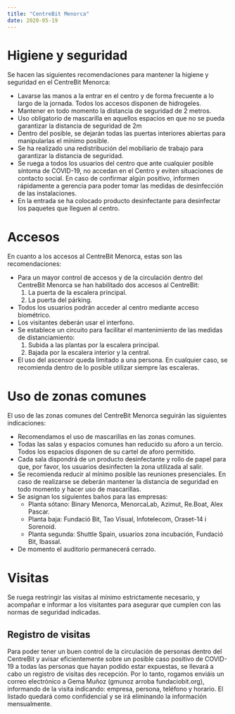 ```yaml
---
title: "CentreBit Menorca"
date: 2020-05-19
---
```


# Higiene y seguridad

Se hacen las siguientes recomendaciones para mantener la higiene y seguridad en el CentreBit Menorca:

- Lavarse las manos a la entrar en el centro y de forma frecuente a lo largo de la jornada. Todos los accesos disponen de hidrogeles.
- Mantener en todo momento la distancia de seguridad de 2 metros.
- Uso obligatorio de mascarilla en aquellos espacios en que no se pueda garantizar la distancia de seguridad de 2m
- Dentro del posible, se dejarán todas las puertas interiores abiertas para manipularlas el mínimo posible.
- Se ha realizado una redistribución del mobiliario de trabajo para garantizar la distancia de seguridad.
- Se ruega a todos los usuarios del centro que ante cualquier posible síntoma de COVID-19, no accedan en el Centro y eviten situaciones de contacto social. En caso de confirmar algún positivo, informen rápidamente a gerencia para poder tomar las medidas de desinfección de las instalaciones.
- En la entrada se ha colocado producto desinfectante para desinfectar los paquetes que lleguen al centro.

# Accesos

En cuanto a los accesos al CentreBit Menorca, estas son las recomendaciones:

- Para un mayor control de accesos y de la circulación dentro del CentreBit Menorca se han habilitado dos accesos al CentreBit:
  1. La puerta de la escalera principal.
  2. La puerta del párking.
- Todos los usuarios podrán acceder al centro mediante acceso biométrico.
- Los visitantes deberán usar el interfono.
- Se establece un circuito para facilitar el mantenimiento de las medidas de distanciamiento:
  1. Subida a las plantas por la escalera principal.
  2. Bajada por la escalera interior y la central.
- El uso del ascensor queda limitado a una persona. En cualquier caso, se recomienda dentro de lo posible utilizar siempre las escaleras.

# Uso de zonas comunes

El uso de las zonas comunes del CentreBit Menorca seguirán las siguientes indicaciones:

- Recomendamos el uso de mascarillas en las zonas comunes.
- Todas las salas y espacios comunes han reducido su aforo a un tercio. Todos los espacios disponen de su cartel de aforo permitido.
- Cada sala dispondrá de un producto desinfectante y rollo de papel para que, por favor, los usuarios desinfecten la zona utilizada al salir.
- Se recomienda reducir al mínimo posible las reuniones presenciales. En caso de realizarse se deberán mantener la distancia de seguridad en todo momento y hacer uso de mascarillas.
- Se asignan los siguientes baños para las empresas:
  - Planta sótano: Binary Menorca, MenorcaLab, Azimut, Re.Boat, Alex Pascar.
  - Planta baja: Fundació Bit, Tao Visual, Infotelecom, Oraset-14 i Sorenoid.
  - Planta segunda: Shuttle Spain, usuarios zona incubación, Fundació Bit, Ibassal.
- De momento el auditorio permanecerá cerrado.

# Visitas

Se ruega restringir las visitas al mínimo estrictamente necesario, y acompañar e informar a los visitantes para asegurar que cumplen con las normas de seguridad indicadas.

## Registro de visitas

Para poder tener un buen control de la circulación de personas dentro del CentreBit y avisar eficientemente sobre un posible caso positivo de COVID-19 a todas las personas que hayan podido estar expuestas, se llevará a cabo un registro de visitas des recepción. Por lo tanto, rogamos enviáis un correo electrónico a Gema Muñoz (gmunoz arroba fundaciobit.org), informando de la visita indicando: empresa, persona, teléfono y horario. El listado quedará como confidencial y se irá eliminando la información mensualmente.
